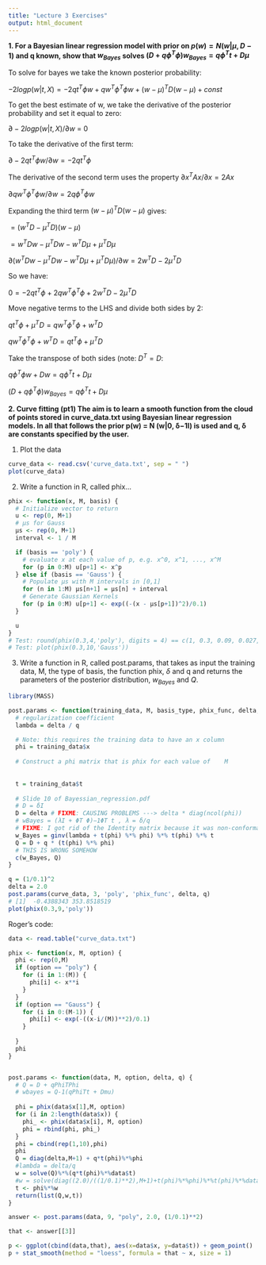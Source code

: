 ```yaml
---
title: "Lecture 3 Exercises"
output: html_document
---
```


**1. For a Bayesian linear regression model with prior on $p(w) = N (w | μ, D−1)$ and q known, show that $w_{Bayes}$ solves $(D + q\phi^{T}\phi)w_{Bayes} = q\phi^{T}t + Dμ$**

To solve for bayes we take the known posterior probability:

$−2 log p(w|t,X) = −2qt^{T}\phi w + qw^{T}\phi^{T}\phi w + (w − μ)^{T}D(w − μ) + const$

To get the best estimate of w, we take the derivative of the posterior probability and set it equal to zero:

$\partial −2 log p(w|t, X)/\partial w$ = 0

To take the derivative of the first term:

$\partial −2qt^{T}\phi w/\partial w = −2qt^{T}\phi$

The derivative of the second term uses the property $\partial x^{T}Ax/ \partial x = 2Ax$

$\partial q w^{T} \phi^{T} \phi w/\partial w = 2q\phi^{T}\phi w$

Expanding the third term $(w − μ)^{T}D(w − μ)$ gives:

$= (w^{T}D - μ^{T}D)(w - μ)$

$= w^{T}Dw - μ^{T}Dw - w^{T}Dμ + μ^{T}Dμ$

$\partial (w^{T}Dw - μ^{T}Dw - w^{T}Dμ + μ^{T}Dμ) / \partial w = 2w^{T}D - 2μ^{T}D$

So we have:

$0 = -2qt^{T}\phi + 2qw^{T}\phi^{T}\phi + 2w^{T}D - 2μ^{T}D$

Move negative terms to the LHS and divide both sides by 2:

$qt^{T}\phi + μ^{T}D = qw^{T}\phi^{T}\phi + w^{T}D$

$qw^{T}\phi^{T}\phi + w^{T}D = qt^{T}\phi + μ^{T}D$

Take the transpose of both sides (note: $D^{T} = D$:

$q\phi^{T}\phi w + Dw = q\phi^{T}t + Dμ$

$(D + q\phi^{T}\phi)w_{Bayes} = q\phi^{T}t + Dμ$



**2. Curve fitting (pt1) The aim is to learn a smooth function from the cloud of points stored in curve_data.txt using Bayesian linear regression models. In all that follows the prior p(w) = N (w|0, δ−1I) is used and q, δ are constants specified by the user.**

1. Plot the data

```r
curve_data <- read.csv('curve_data.txt', sep = " ")
plot(curve_data)
```

2. Write a function in R, called phix...

```r
phix <- function(x, M, basis) {
  # Initialize vector to return
  u <- rep(0, M+1)
  # μs for Gauss
  μs <- rep(0, M+1)
  interval <- 1 / M

  if (basis == 'poly') {
    # evaluate x at each value of p, e.g. x^0, x^1, ..., x^M
    for (p in 0:M) u[p+1] <- x^p
  } else if (basis == 'Gauss') {
    # Populate μs with M intervals in [0,1]
    for (n in 1:M) μs[n+1] = μs[n] + interval
    # Generate Gaussian Kernels
    for (p in 0:M) u[p+1] <- exp((-(x - μs[p+1])^2)/0.1)
  }

  u
}
# Test: round(phix(0.3,4,'poly'), digits = 4) == c(1, 0.3, 0.09, 0.027, 0.0081)
# Test: plot(phix(0.3,10,'Gauss'))
```

3. Write a function in R, called post.params, that takes as input the training data, M, the type of basis, the function phix, $\delta$ and q and returns the parameters of the posterior distribution, $w_{Bayes}$ and $Q$.

```r
library(MASS)

post.params <- function(training_data, M, basis_type, phix_func, delta, q) {
  # regularization coefficient
  lambda = delta / q

  # Note: this requires the training data to have an x column
  phi = training_data$x
  
  # Construct a phi matrix that is phix for each value of    M
  
  
  t = training_data$t
  
  # Slide 10 of Bayessian_regression.pdf
  # D = δI
  D = delta # FIXME: CAUSING PROBLEMS ---> delta * diag(ncol(phi))
  # wBayes = (λI + ΦT Φ)−1ΦT t , λ = δ/q
  # FIXME: I got rid of the Identity matrix because it was non-conformable
  w_Bayes = ginv(lambda + t(phi) %*% phi) %*% t(phi) %*% t
  Q = D + q * (t(phi) %*% phi)
  # THIS IS WRONG SOMEHOW
  c(w_Bayes, Q)
}

q = (1/0.1)^2
delta = 2.0
post.params(curve_data, 3, 'poly', 'phix_func', delta, q)
# [1]  -0.4388343 353.8518519
plot(phix(0.3,9,'poly'))

```

Roger's code:

```r
data <- read.table("curve_data.txt")

phix <- function(x, M, option) {
  phi <- rep(0,M)
  if (option == "poly") {
    for (i in 1:(M)) {
      phi[i] <- x**i
    }
  }
  if (option == "Gauss") {
    for (i in 0:(M-1)) { 
      phi[i] <- exp(-((x-i/(M))**2)/0.1)
    }
    
  }
  phi
}


post.params <- function(data, M, option, delta, q) {
  # Q = D + qPhiTPhi
  # wbayes = Q-1(qPhiTt + Dmu)
  
  phi = phix(data$x[1],M, option)
  for (i in 2:length(data$x)) {
    phi_ <- phix(data$x[i], M, option)
    phi = rbind(phi, phi_)  
  }
  phi = cbind(rep(1,10),phi)
  phi
  Q = diag(delta,M+1) + q*t(phi)%*%phi
  #lambda = delta/q
  w = solve(Q)%*%(q*t(phi)%*%data$t) 
  #w = solve(diag((2.0)/((1/0.1)**2),M+1)+t(phi)%*%phi)%*%t(phi)%*%data$t
  t <- phi%*%w
  return(list(Q,w,t))
}

answer <- post.params(data, 9, "poly", 2.0, (1/0.1)**2)

that <- answer[[3]]

p <- ggplot(cbind(data,that), aes(x=data$x, y=data$t)) + geom_point()
p + stat_smooth(method = "loess", formula = that ~ x, size = 1)
```



